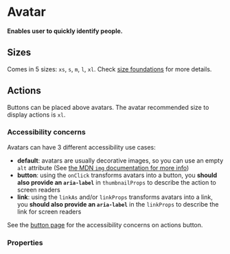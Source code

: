 # Avatar

**Enables user to quickly identify people.**

## Sizes

Comes in 5 sizes: `xs`, `s`, `m`, `l`, `xl`.
Check [size foundations](/product/foundations/size) for more details.

<DemoBlock orientation="horizontal" demo="default" />

## Actions

Buttons can be placed above avatars.
The avatar recommended size to display actions is `xl`.

<DemoBlock orientation="horizontal" demo="actions" />

### Accessibility concerns

Avatars can have 3 different accessibility use cases:
- **default**: avatars are usually decorative images, so you can use an empty `alt` attribute
  (See [the MDN `img` documentation for more info](https://developer.mozilla.org/en-US/docs/Web/HTML/Element/img#accessibility_concerns))
- **button**: using the `onClick` transforms avatars into a button, you **should also provide an `aria-label`** in
  `thumbnailProps` to describe the action to screen readers
- **link**: using the `linkAs` and/or `linkProps` transforms avatars into a link, you **should also provide an `aria-label`**
  in the `linkProps` to describe the link for screen readers

See the [button page](../button#accessibility-concerns) for the accessibility concerns on actions button.

### Properties

<PropTable component="Avatar" />
